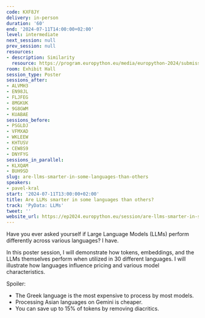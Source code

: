 ```yaml
---
code: KXF8JY
delivery: in-person
duration: '60'
end: '2024-07-11T14:00:00+02:00'
level: intermediate
next_session: null
prev_session: null
resources:
- description: Similarity
  resource: https://program.europython.eu/media/europython-2024/submissions/KXF8JY/resources/Screenshot_2024-03-06_at_9.35.37_SuuCsDd.png
room: Exhibit Hall
session_type: Poster
sessions_after:
- ALVMH3
- EN98JL
- FLJFEG
- 8MGKUK
- 9G8GWM
- KUABAE
sessions_before:
- PSGLDJ
- VFMXAD
- WKLEEW
- KHTUSV
- CEW8S9
- DNYFYG
sessions_in_parallel:
- KLXQAM
- BUH9SD
slug: are-llms-smarter-in-some-languages-than-others
speakers:
- pavel-kral
start: '2024-07-11T13:00:00+02:00'
title: Are LLMs smarter in some languages than others?
track: 'PyData: LLMs'
tweet: ''
website_url: https://ep2024.europython.eu/session/are-llms-smarter-in-some-languages-than-others
---
```


Have you ever asked yourself if Large Language Models (LLMs) perform differently across various languages? I have.

In this poster session, I will demonstrate how tokens, embeddings, and the LLMs themselves perform when utilized in 30 different languages. I will illustrate how languages influence pricing and various model characteristics.

Spoiler:
- The Greek language is the most expensive to process by most models.
- Processing Asian languages on Gemini is cheaper.
- You can save up to 15% of tokens by removing diacritics.
